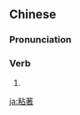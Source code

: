 {{also|粘着}}
==Chinese==
{{zh-forms|s=粘着|t2=粘着}}

===Pronunciation===
{{zh-pron
|m=niánzhuó,niánzhe
|c=nim4 zoek6
|cat=v
}}

===Verb===
{{zh-verb}}

# {{zh-alt-form|*黏著/黏着|to [[stick]] together; to [[adhere]]; [[agglutinative]]}}

[[ja:粘著]]